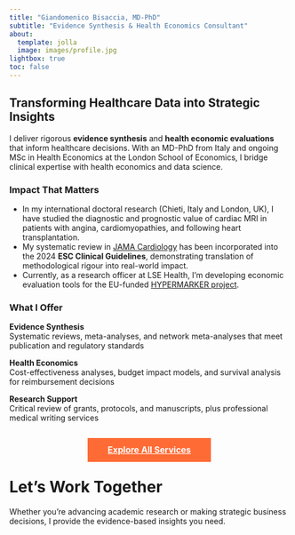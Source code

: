 ```yaml
---
title: "Giandomenico Bisaccia, MD-PhD"
subtitle: "Evidence Synthesis & Health Economics Consultant"
about:
  template: jolla
  image: images/profile.jpg
lightbox: true
toc: false
---
```

## Transforming Healthcare Data into Strategic Insights

I deliver rigorous **evidence synthesis** and **health economic evaluations** that inform healthcare decisions. With an MD-PhD from Italy and ongoing MSc in Health Economics at the London School of Economics, I bridge clinical expertise with health economics and data science.

### Impact That Matters

::: {style="text-align: left;"}
- In my international doctoral research (Chieti, Italy and London, UK), I have studied the diagnostic and prognostic value of cardiac MRI in patients with angina, cardiomyopathies, and following heart transplantation.
- My systematic review in [JAMA Cardiology](pubs/jamacard2023/index.qmd) has been incorporated into the 2024 **ESC Clinical Guidelines**, demonstrating translation of methodological rigour into real-world impact. 
- Currently, as a research officer at LSE Health, I'm developing economic evaluation tools for the EU-funded [HYPERMARKER project](https://www.hypermarker.eu/).

:::

### What I Offer

:::::: {.grid}
::: {.g-col-12 .g-col-md-4}
**Evidence Synthesis**  
Systematic reviews, meta-analyses, and network meta-analyses that meet publication and regulatory standards
:::

::: {.g-col-12 .g-col-md-4}
**Health Economics**  
Cost-effectiveness analyses, budget impact models, and survival analysis for reimbursement decisions
:::

::: {.g-col-12 .g-col-md-4}
**Research Support**  
Critical review of grants, protocols, and manuscripts, plus professional medical writing services
:::
::::::

::: {style="text-align: center; margin: 40px 0;"}
[**Explore All Services**](services.qmd){.btn .btn-lg style="background-color: #ff6b35; border-color: #ff6b35; color: white; padding: 12px 36px; font-size: 1.1em;"}
:::

# Let's Work Together

Whether you're advancing academic research or making strategic business decisions, I provide the evidence-based insights you need.